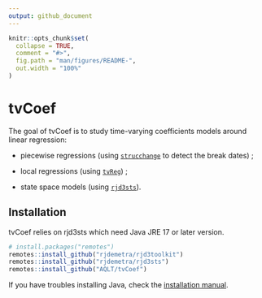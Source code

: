 ```yaml
---
output: github_document
---
```


<!-- README.md is generated from README.Rmd. Please edit that file -->

```r
knitr::opts_chunk$set(
  collapse = TRUE,
  comment = "#>",
  fig.path = "man/figures/README-",
  out.width = "100%"
)
```

# tvCoef

The goal of tvCoef is to study time-varying coefficients models around linear regression:

- piecewise regressions (using [`strucchange`](https://CRAN.R-project.org/package=strucchange) to detect the break dates) ;

- local regressions (using [`tvReg`](https://CRAN.R-project.org/package=tvReg)) ;

- state space models (using [`rjd3sts`](https://github.com/palatej/rjd3sts)).

## Installation

tvCoef relies on rjd3sts which need Java JRE  17 or later version.

``` r
# install.packages("remotes")
remotes::install_github("rjdemetra/rjd3toolkit")
remotes::install_github("rjdemetra/rjd3sts")
remotes::install_github("AQLT/tvCoef")
```

If you have troubles installing Java, check the [installation manual](https://github.com/jdemetra/rjdemetra/wiki/Installation-manual).
